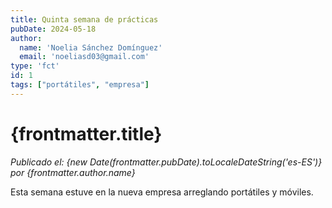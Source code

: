 ```yaml
---
title: Quinta semana de prácticas
pubDate: 2024-05-18
author: 
  name: 'Noelia Sánchez Domínguez'
  email: 'noeliasd03@gmail.com'
type: 'fct'
id: 1
tags: ["portátiles", "empresa"]
---
```

# {frontmatter.title}
*Publicado el: {new Date(frontmatter.pubDate).toLocaleDateString('es-ES')} por {frontmatter.author.name}*

Esta semana estuve en la nueva empresa arreglando portátiles y móviles.